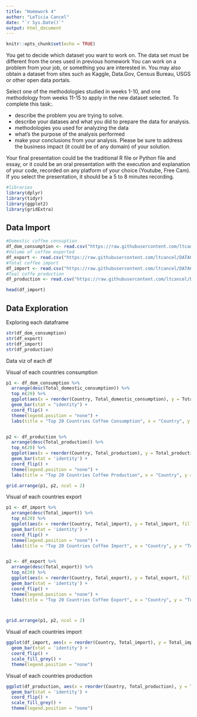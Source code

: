 ```yaml
---
title: "Homework 4"
author: "LeTicia Cancel"
date: "`r Sys.Date()`"
output: html_document
---
```


```r
knitr::opts_chunk$set(echo = TRUE)
```


You get to decide which dataset you want to work on. The data set must be different from the ones used in previous homework You can work on a problem from your job, or something you are interested in. You may also obtain a dataset from sites such as Kaggle, Data.Gov, Census Bureau, USGS or other open data portals. 

Select one of the methodologies studied in weeks 1-10, and one methodology from weeks 11-15 to apply in the new dataset selected. To complete this task:. 

- describe the problem you are trying to solve.
- describe your datases and what you did to prepare the data for analysis. 
- methodologies you used for analyzing the data
- what's the purpose of the analysis performed
- make your conclusions from your analysis. Please be sure to address the business impact (it could be of any domain) of your solution.

Your final presentation could be the traditional R file or Python file and essay, or it could be an oral presentation with the execution and explanation of your code, recorded on any platform of your choice (Youtube, Free Cam). If you select the presentation, it should be a 5 to 8 minutes recording. 


```r
#libraries
library(dplyr)
library(tidyr)
library(ggplot2)
library(gridExtra)
```


## Data Import

```r
#Domestic coffee consuption
df_dom_consumption <- read.csv("https://raw.githubusercontent.com/ltcancel/DATA622/main/Homework4/Data/Coffee_domestic_consumption.csv")
#Volume of coffee exported
df_export <- read.csv("https://raw.githubusercontent.com/ltcancel/DATA622/main/Homework4/Data/Coffee_export.csv")
#Total coffee import
df_import <- read.csv("https://raw.githubusercontent.com/ltcancel/DATA622/main/Homework4/Data/Coffee_import.csv")
#Toal coffe production
df_production <- read.csv("https://raw.githubusercontent.com/ltcancel/DATA622/main/Homework4/Data/Coffee_production.csv")

head(df_import)
```

## Data Exploration

Exploring each dataframe

```r
str(df_dom_consumption)
str(df_export)
str(df_import)
str(df_production)
```

Data viz of each df

Visual of each countries consumption
```r
p1 <- df_dom_consumption %>%
  arrange(desc(Total_domestic_consumption)) %>%
  top_n(20) %>%
  ggplot(aes(x = reorder(Country, Total_domestic_consumption), y = Total_domestic_consumption, fill = Country)) +
  geom_bar(stat = "identity") +
  coord_flip() +
  theme(legend.position = "none") +
  labs(title = "Top 20 Countries Coffee Consumption", x = "Country", y = "Total Consumption")


p2 <- df_production %>%
  arrange(desc(Total_production)) %>%
  top_n(20) %>%
  ggplot(aes(x = reorder(Country, Total_production), y = Total_production, fill = Country)) +
  geom_bar(stat = 'identity') +
  coord_flip() +
  theme(legend.position = "none") +
  labs(title = "Top 20 Countries Coffee Production", x = "Country", y = "Total Coffee Production")

grid.arrange(p1, p2, ncol = 2)
```

Visual of each countries export
```r
p1 <- df_import %>%
  arrange(desc(Total_import)) %>%
  top_n(20) %>%
  ggplot(aes(x = reorder(Country, Total_import), y = Total_import, fill = Country)) +
  geom_bar(stat = 'identity') +
  coord_flip() +
  theme(legend.position = "none") +
  labs(title = "Top 20 Countries Coffee Import", x = "Country", y = "Total Coffee Import")


p2 <- df_export %>%
  arrange(desc(Total_export)) %>%
  top_n(20) %>%
  ggplot(aes(x = reorder(Country, Total_export), y = Total_export, fill = Country)) +
  geom_bar(stat = 'identity') +
  coord_flip() +
  theme(legend.position = "none") +
  labs(title = "Top 20 Countries Coffee Export", x = "Country", y = "Total Coffee Export")



grid.arrange(p1, p2, ncol = 2)

```

Visual of each countries import
```r
ggplot(df_import, aes(x = reorder(Country, Total_import), y = Total_import, fill = Country)) +
  geom_bar(stat = 'identity') +
  coord_flip() +
  scale_fill_grey() +
  theme(legend.position = "none")
```

Visual of each countries production
```r
ggplot(df_production, aes(x = reorder(Country, Total_production), y = Total_production, fill = Country)) +
  geom_bar(stat = 'identity') +
  coord_flip() +
  scale_fill_grey() +
  theme(legend.position = "none")
```




